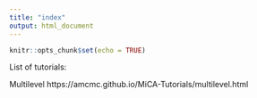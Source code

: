 ```yaml
---
title: "index"
output: html_document
---
```


```r
knitr::opts_chunk$set(echo = TRUE)
```

List of tutorials:

Multilevel
https://amcmc.github.io/MiCA-Tutorials/multilevel.html